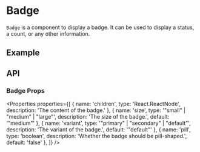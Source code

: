 
# Badge

`Badge` is a component to display a badge. It can be used to display a status, a count, or any other information.

## Example

<Example name="Badge" />

## API

### Badge Props

<Properties properties={[
  { name: 'children', type: 'React.ReactNode', description: 'The content of the badge.' },
  { name: 'size', type: '"small" | "medium" | "large"', description: 'The size of the badge.', default: '"medium"' },
  { name: 'variant', type: '"primary" | "secondary" | "default"', description: 'The variant of the badge.', default: '"default"' },
  { name: 'pill', type: 'boolean', description: 'Whether the badge should be pill-shaped.', default: 'false' },
]} />